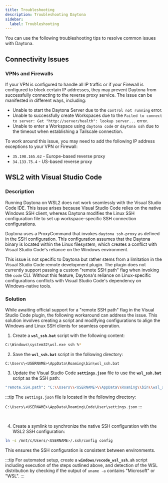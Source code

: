 ```yaml
---
title: Troubleshooting
description: Troubleshooting Daytona
sidebar:
  label: Troubleshooting
---
```


You can use the following troubleshooting tips to resolve common issues with Daytona.

## Connectivity Issues

### VPNs and Firewalls

If your VPN is configured to handle all IP traffic or if your Firewall is configured to block certain IP addresses, they may prevent Daytona from successfully connecting to the reverse proxy service.
The issue can be manifested in different ways, including:

- Unable to start the Daytona Server due to the `control not running` error.
- Unable to successfully create Workspaces due to the `Failed to connect to server: Get "http://server/health": lookup server...` error.
- Unable to enter a Workspace using `daytona code` or `daytona ssh` due to the timeout when establishing a Tailscale connection.

To work around this issue, you may need to add the following IP address exceptions to your VPN or Firewall:

- `35.198.165.62` - Europe-based reverse proxy
- `34.133.75.4` - US-based reverse proxy

## WSL2 with Visual Studio Code

### Description

Running Daytona on WSL2 does not work seamlessly with the Visual Studio Code IDE. This issue arises because Visual Studio Code relies on the native Windows SSH client, whereas Daytona modifies the Linux SSH configuration file to set up workspace-specific SSH connection configurations.

Daytona uses a ProxyCommand that invokes `daytona ssh-proxy` as defined in the SSH configuration. This configuration assumes that the Daytona binary is located within the Linux filesystem, which creates a conflict with Visual Studio Code's reliance on the Windows environment.

This issue is not specific to Daytona but rather stems from a limitation in the Visual Studio Code remote development plugin. The plugin does not currently support passing a custom "remote SSH path" flag when invoking the `code` CLI. Without this feature, Daytona's reliance on Linux-specific configurations conflicts with Visual Studio Code's dependency on Windows-native tools.

### Solution

While awaiting official support for a "remote SSH path" flag in the Visual Studio Code plugin, the following workaround can address the issue. This solution involves creating a script and modifying configurations to align the Windows and Linux SSH clients for seamless operation.

1. Create a **`wsl_ssh.bat`** script with the following content:

```bash
C:\Windows\system32\wsl.exe ssh %*
```

2. Save the **`wsl_ssh.bat`** script in the following directory:

```text
C:\Users\<USERNAME>\AppData\Roaming\bin\wsl_ssh.bat
```

3. Update the Visual Studio Code **`settings.json`** file to use the **`wsl_ssh.bat`** script as the SSH path:

```sh
"remote.SSH.path": "C:\\Users\\<USERNAME>\\AppData\\Roaming\\bin\\wsl_ssh.bat"
```

:::tip
The `settings.json` file is located in the following directory:

`C:\Users\<USERNAME>\AppData\Roaming\Code\User\settings.json`
:::

<br />

4. Create a symlink to synchronize the native SSH configuration with the WSL2 SSH configuration:

```sh
ln -s /mnt/c/Users/<USERNAME>/.ssh/config config
```

This ensures the SSH configuration is consistent between environments.

:::tip
For automated setup, create a **`windows/vscode_wsl_ssh.sh`** script including execution of the steps outlined above, and detection of the WSL distribution by checking if the output of `uname -a` contains "Microsoft" or "WSL".
:::
